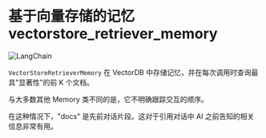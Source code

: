 # 基于向量存储的记忆 vectorstore_retriever_memory

![LangChain](https://pica.zhimg.com/50/v2-56e8bbb52aa271012541c1fe1ceb11a2_r.gif 'LangChain中文网')


`VectorStoreRetrieverMemory` 在 VectorDB 中存储记忆，并在每次调用时查询最具"显著性"的前 K 个文档。

与大多数其他 Memory 类不同的是，它不明确跟踪交互的顺序。

在这种情况下，"docs" 是先前对话片段。这对于引用对话中 AI 之前告知的相关信息非常有用。


<Example/>
